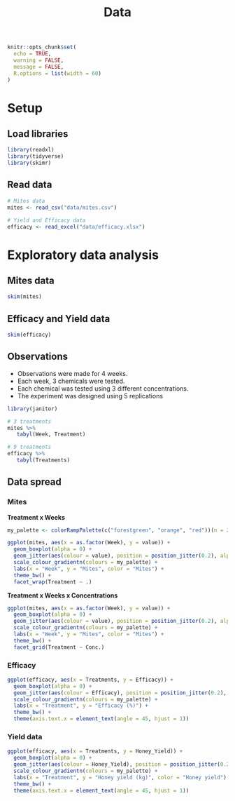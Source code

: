 % Data

```r
knitr::opts_chunk$set(
  echo = TRUE,
  warning = FALSE,
  message = FALSE,
  R.options = list(width = 60)
)
```

# Setup

## Load libraries

```r
library(readxl)
library(tidyverse)
library(skimr)
```

## Read data

```r
# Mites data
mites <- read_csv("data/mites.csv")

# Yield and Efficacy data
efficacy <- read_excel("data/efficacy.xlsx")
```

# Exploratory data analysis

## Mites data

```r
skim(mites)
```

## Efficacy and Yield data

```r
skim(efficacy)
```

## Observations

- Observations were made for 4 weeks.
- Each week, 3 chemicals were tested.
- Each chemical was tested using 3 different concentrations.
- The experiment was designed using 5 replications

```r
library(janitor)

# 3 treatments
mites %>% 
   tabyl(Week, Treatment)

# 9 treatments
efficacy %>% 
   tabyl(Treatments)
```

## Data spread

### Mites

**Treatment x Weeks**

```r
my_palette <- colorRampPalette(c("forestgreen", "orange", "red"))(n = 299)

ggplot(mites, aes(x = as.factor(Week), y = value)) +
  geom_boxplot(alpha = 0) +
  geom_jitter(aes(colour = value), position = position_jitter(0.2), alpha = 0.5) +
  scale_colour_gradientn(colours = my_palette) +
  labs(x = "Week", y = "Mites", color = "Mites") +
  theme_bw() +
  facet_wrap(Treatment ~ .)
```

**Treatment x Weeks x Concentrations**

```r
ggplot(mites, aes(x = as.factor(Week), y = value)) +
  geom_boxplot(alpha = 0) +
  geom_jitter(aes(colour = value), position = position_jitter(0.2), alpha = 0.5) +
  scale_colour_gradientn(colours = my_palette) +
  labs(x = "Week", y = "Mites", color = "Mites") +
  theme_bw() +
  facet_grid(Treatment ~ Conc.)
```

### Efficacy 

```r
ggplot(efficacy, aes(x = Treatments, y = Efficacy)) +
  geom_boxplot(alpha = 0) +
  geom_jitter(aes(colour = Efficacy), position = position_jitter(0.2), alpha = 0.5) +
  scale_colour_gradientn(colours = my_palette) +
  labs(x = "Treatment", y = "Efficacy (%)") +
  theme_bw() +
  theme(axis.text.x = element_text(angle = 45, hjust = 1))
```

### Yield data 

```r
ggplot(efficacy, aes(x = Treatments, y = Honey_Yield)) +
  geom_boxplot(alpha = 0) +
  geom_jitter(aes(colour = Honey_Yield), position = position_jitter(0.2), alpha = 0.5) +
  scale_colour_gradientn(colours = my_palette) +
  labs(x = "Treatment", y = "Honey yield (kg)", color = "Honey yield") +
  theme_bw() +
  theme(axis.text.x = element_text(angle = 45, hjust = 1))
```
